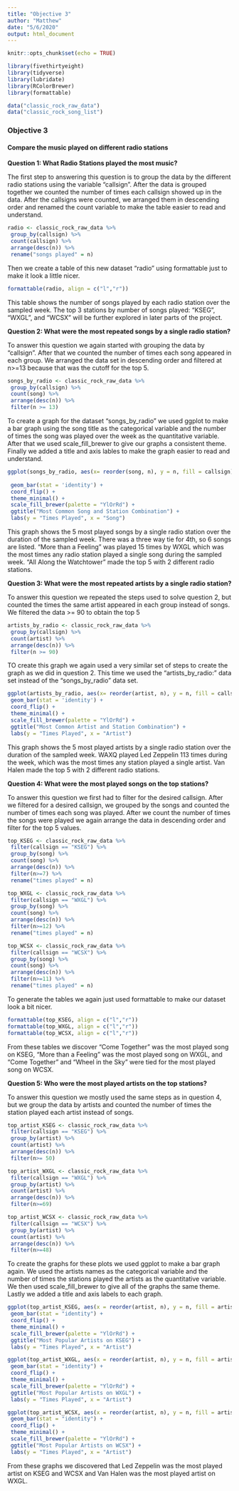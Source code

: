 ```yaml
---
title: "Objective 3"
author: "Matthew"
date: "5/6/2020"
output: html_document
---
```



```r
knitr::opts_chunk$set(echo = TRUE)
```

```r

library(fivethirtyeight)
library(tidyverse)
library(lubridate)
library(RColorBrewer)
library(formattable)

data("classic_rock_raw_data")
data("classic_rock_song_list")

```


### **Objective 3**
#### Compare the music played on different radio stations  

**Question 1: What Radio Stations played the most music?**  

The first step to answering this question is to group the data by the different radio stations using the variable "callsign". After the data is grouped together we counted the number of times each callsign showed up in the data. After the callsigns were counted, we arranged them in descending order and renamed the count variable to make the table easier to read and understand.
```r

radio <- classic_rock_raw_data %>% 
 group_by(callsign) %>% 
 count(callsign) %>% 
 arrange(desc(n)) %>% 
 rename("songs played" = n)

```

Then we create a table of this new dataset "radio" using formattable just to make it look a little nicer.

```r

formattable(radio, align = c("l","r"))

```

This table shows the number of songs played by each radio station over the sampled week. The top 3 stations by number of songs played: "KSEG", "WXGL", and "WCSX" will be further explored in later parts of the project. 
<br>

**Question 2: What were the most repeated songs by a single radio station?**

To answer this question we again started with grouping the data by "callsign". After that we counted the number of times each song appeared in each group. We arranged the data set in descending order and filtered at n>=13 because that was the cutoff for the top 5.
```r

songs_by_radio <- classic_rock_raw_data %>% 
 group_by(callsign) %>% 
 count(song) %>% 
 arrange(desc(n)) %>% 
 filter(n >= 13)

```

To create a graph for the dataset "songs_by_radio" we used ggplot to make a bar graph using the song title as the categorical variable and the number of times the song was played over the week as the quantitative variable. After that we used scale_fill_brewer to give our graphs a consistent theme. Finally we added a title and axis lables to make the graph easier to read and understand.

```r

ggplot(songs_by_radio, aes(x= reorder(song, n), y = n, fill = callsign)) + 
 
 geom_bar(stat = 'identity') + 
 coord_flip() + 
 theme_minimal() + 
 scale_fill_brewer(palette = "YlOrRd") + 
 ggtitle("Most Common Song and Station Combination") + 
 labs(y = "Times Played", x = "Song")

```

This graph shows the 5 most played songs by a single radio station over the duration of the sampled week. There was a three way tie for 4th, so 6 songs are listed. "More than a Feeling" was played 15 times by WXGL which was the most times any radio station played a single song during the sampled week. "All Along the Watchtower" made the top 5 with 2 different radio stations.

**Question 3: What were the most repeated artists by a single radio station?**

To answer this question we repeated the steps used to solve question 2, but counted the times the same artist appeared in each group instead of songs. We filtered the data >= 90 to obtain the top 5
```r

artists_by_radio <- classic_rock_raw_data %>% 
 group_by(callsign) %>% 
 count(artist) %>% 
 arrange(desc(n)) %>% 
 filter(n >= 90)

```

TO create this graph we again used a very similar set of steps to create the graph as we did in question 2. This time we used the "artists_by_radio:" data set instead of the "songs_by_radio" data set.
```r

ggplot(artists_by_radio, aes(x= reorder(artist, n), y = n, fill = callsign)) + 
 geom_bar(stat = 'identity') + 
 coord_flip() + 
 theme_minimal() + 
 scale_fill_brewer(palette = "YlOrRd") + 
 ggtitle("Most Common Artist and Station Combination") + 
 labs(y = "Times Played", x = "Artist")

```

This graph shows the 5 most played artists by a single radio station over the duration of the sampled week. WAXQ played Led Zeppelin 113 times during the week, which was the most times any station played a single artist. Van Halen made the top 5 with 2 different radio stations.

**Question 4: What were the most played songs on the top stations?**

To answer this question we first had to filter for the desired callsign. After we filtered for a desired callsign, we grouped by the songs and counted the number of times each song was played. After we count the number of times the songs were played we again arrange the data in descending order and filter for the top 5 values.
```r

top_KSEG <- classic_rock_raw_data %>% 
 filter(callsign == "KSEG") %>% 
 group_by(song) %>% 
 count(song) %>% 
 arrange(desc(n)) %>% 
 filter(n>=7) %>% 
 rename("times played" = n)

top_WXGL <- classic_rock_raw_data %>% 
 filter(callsign == "WXGL") %>% 
 group_by(song) %>% 
 count(song) %>% 
 arrange(desc(n)) %>% 
 filter(n>=12) %>% 
 rename("times played" = n)

top_WCSX <- classic_rock_raw_data %>% 
 filter(callsign == "WCSX") %>% 
 group_by(song) %>% 
 count(song) %>% 
 arrange(desc(n)) %>% 
 filter(n>=11) %>% 
 rename("times played" = n)

```

To generate the tables we again just used formattable to make our dataset look a bit nicer.
```r

formattable(top_KSEG, align = c("l","r"))
formattable(top_WXGL, align = c("l","r"))
formattable(top_WCSX, align = c("l","r"))

```

From these tables we discover "Come Together" was the most played song on KSEG, "More than a Feeling" was the most played song on WXGL, and "Come Together" and "Wheel in the Sky" were tied for the most played song on WCSX.

**Question 5: Who were the most played artists on the top stations?**

To answer this question we mostly used the same steps as in question 4, but we group the data by artists and counted the number of times the station played each artist instead of songs.
```r

top_artist_KSEG <- classic_rock_raw_data %>% 
 filter(callsign == "KSEG") %>% 
 group_by(artist) %>% 
 count(artist) %>% 
 arrange(desc(n)) %>% 
 filter(n>= 50)

top_artist_WXGL <- classic_rock_raw_data %>% 
 filter(callsign == "WXGL") %>% 
 group_by(artist) %>% 
 count(artist) %>% 
 arrange(desc(n)) %>% 
 filter(n>=69)

top_artist_WCSX <- classic_rock_raw_data %>% 
 filter(callsign == "WCSX") %>% 
 group_by(artist) %>% 
 count(artist) %>% 
 arrange(desc(n)) %>% 
 filter(n>=48)

```

To create the graphs for these plots we used ggplot to make a bar graph again. We used the artists names as the categorical variable and the number of times the stations played the artists as the quantitative variable. We then used scale_fill_brewer to give all of the graphs the same theme. Lastly we added a title and axis labels to each graph.
```r

ggplot(top_artist_KSEG, aes(x = reorder(artist, n), y = n, fill = artist)) + 
 geom_bar(stat = "identity") + 
 coord_flip() + 
 theme_minimal() + 
 scale_fill_brewer(palette = "YlOrRd") + 
 ggtitle("Most Popular Artists on KSEG") + 
 labs(y = "Times Played", x = "Artist")

ggplot(top_artist_WXGL, aes(x = reorder(artist, n), y = n, fill = artist)) + 
 geom_bar(stat = "identity") + 
 coord_flip() + 
 theme_minimal() + 
 scale_fill_brewer(palette = "YlOrRd") + 
 ggtitle("Most Popular Artists on WXGL") + 
 labs(y = "Times Played", x = "Artist")

ggplot(top_artist_WCSX, aes(x = reorder(artist, n), y = n, fill = artist)) + 
 geom_bar(stat = "identity") + 
 coord_flip() + 
 theme_minimal() + 
 scale_fill_brewer(palette = "YlOrRd") + 
 ggtitle("Most Popular Artists on WCSX") + 
 labs(y = "Times Played", x = "Artist")

```

From these graphs we discovered that Led Zeppelin was the most played artist on KSEG and WCSX and Van Halen was the most played artist on WXGL.

<br>

